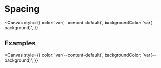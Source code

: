

<Meta title="Foundations/Spacing" />

# Spacing

<Canvas
  style={{
    color: 'var(--content-default)',
    backgroundColor: 'var(--background)',
  }}
>
  <Spacing />
</Canvas>

## Examples

<Canvas
  style={{
    color: 'var(--content-default)',
    backgroundColor: 'var(--background)',
  }}
>
  <SpacingExamples />
</Canvas>
